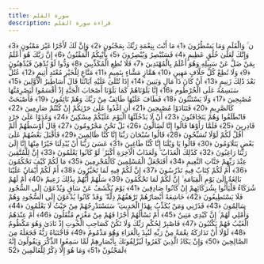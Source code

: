 ```yaml
---
title: سورة القلم
description: قراءة سورة القلم
---
```


ن ۚ وَالْقَلَمِ وَمَا يَسْطُرُونَ ﴿1﴾ مَا أَنْتَ بِنِعْمَةِ رَبِّكَ بِمَجْنُونٍ ﴿2﴾ وَإِنَّ لَكَ لَأَجْرًا غَيْرَ مَمْنُونٍ ﴿3﴾ وَإِنَّكَ لَعَلَىٰ خُلُقٍ عَظِيمٍ ﴿4﴾ فَسَتُبْصِرُ وَيُبْصِرُونَ ﴿5﴾ بِأَيْيِكُمُ الْمَفْتُونُ ﴿6﴾ إِنَّ رَبَّكَ هُوَ أَعْلَمُ بِمَنْ ضَلَّ عَنْ سَبِيلِهِ وَهُوَ أَعْلَمُ بِالْمُهْتَدِينَ ﴿7﴾ فَلَا تُطِعِ الْمُكَذِّبِينَ ﴿8﴾ وَدُّوا لَوْ تُدْهِنُ فَيُدْهِنُونَ ﴿9﴾ وَلَا تُطِعْ كُلَّ حَلَّافٍ مَهِينٍ ﴿10﴾ هَمَّازٍ مَشَّاءٍ بِنَمِيمٍ ﴿11﴾ مَنَّاعٍ لِلْخَيْرِ مُعْتَدٍ أَثِيمٍ ﴿12﴾ عُتُلٍّ بَعْدَ ذَٰلِكَ زَنِيمٍ ﴿13﴾ أَنْ كَانَ ذَا مَالٍ وَبَنِينَ ﴿14﴾ إِذَا تُتْلَىٰ عَلَيْهِ آيَاتُنَا قَالَ أَسَاطِيرُ الْأَوَّلِينَ ﴿15﴾ سَنَسِمُهُ عَلَى الْخُرْطُومِ ﴿16﴾ إِنَّا بَلَوْنَاهُمْ كَمَا بَلَوْنَا أَصْحَابَ الْجَنَّةِ إِذْ أَقْسَمُوا لَيَصْرِمُنَّهَا مُصْبِحِينَ ﴿17﴾ وَلَا يَسْتَثْنُونَ ﴿18﴾ فَطَافَ عَلَيْهَا طَائِفٌ مِنْ رَبِّكَ وَهُمْ نَائِمُونَ ﴿19﴾ فَأَصْبَحَتْ كَالصَّرِيمِ ﴿20﴾ فَتَنَادَوْا مُصْبِحِينَ ﴿21﴾ أَنِ اغْدُوا عَلَىٰ حَرْثِكُمْ إِنْ كُنْتُمْ صَارِمِينَ ﴿22﴾ فَانْطَلَقُوا وَهُمْ يَتَخَافَتُونَ ﴿23﴾ أَنْ لَا يَدْخُلَنَّهَا الْيَوْمَ عَلَيْكُمْ مِسْكِينٌ ﴿24﴾ وَغَدَوْا عَلَىٰ حَرْدٍ قَادِرِينَ ﴿25﴾ فَلَمَّا رَأَوْهَا قَالُوا إِنَّا لَضَالُّونَ ﴿26﴾ بَلْ نَحْنُ مَحْرُومُونَ ﴿27﴾ قَالَ أَوْسَطُهُمْ أَلَمْ أَقُلْ لَكُمْ لَوْلَا تُسَبِّحُونَ ﴿28﴾ قَالُوا سُبْحَانَ رَبِّنَا إِنَّا كُنَّا ظَالِمِينَ ﴿29﴾ فَأَقْبَلَ بَعْضُهُمْ عَلَىٰ بَعْضٍ يَتَلَاوَمُونَ ﴿30﴾ قَالُوا يَا وَيْلَنَا إِنَّا كُنَّا طَاغِينَ ﴿31﴾ عَسَىٰ رَبُّنَا أَنْ يُبْدِلَنَا خَيْرًا مِنْهَا إِنَّا إِلَىٰ رَبِّنَا رَاغِبُونَ ﴿32﴾ كَذَٰلِكَ الْعَذَابُ ۖ وَلَعَذَابُ الْآخِرَةِ أَكْبَرُ ۚ لَوْ كَانُوا يَعْلَمُونَ ﴿33﴾ إِنَّ لِلْمُتَّقِينَ عِنْدَ رَبِّهِمْ جَنَّاتِ النَّعِيمِ ﴿34﴾ أَفَنَجْعَلُ الْمُسْلِمِينَ كَالْمُجْرِمِينَ ﴿35﴾ مَا لَكُمْ كَيْفَ تَحْكُمُونَ ﴿36﴾ أَمْ لَكُمْ كِتَابٌ فِيهِ تَدْرُسُونَ ﴿37﴾ إِنَّ لَكُمْ فِيهِ لَمَا تَخَيَّرُونَ ﴿38﴾ أَمْ لَكُمْ أَيْمَانٌ عَلَيْنَا بَالِغَةٌ إِلَىٰ يَوْمِ الْقِيَامَةِ ۙ إِنَّ لَكُمْ لَمَا تَحْكُمُونَ ﴿39﴾ سَلْهُمْ أَيُّهُمْ بِذَٰلِكَ زَعِيمٌ ﴿40﴾ أَمْ لَهُمْ شُرَكَاءُ فَلْيَأْتُوا بِشُرَكَائِهِمْ إِنْ كَانُوا صَادِقِينَ ﴿41﴾ يَوْمَ يُكْشَفُ عَنْ سَاقٍ وَيُدْعَوْنَ إِلَى السُّجُودِ فَلَا يَسْتَطِيعُونَ ﴿42﴾ خَاشِعَةً أَبْصَارُهُمْ تَرْهَقُهُمْ ذِلَّةٌ ۖ وَقَدْ كَانُوا يُدْعَوْنَ إِلَى السُّجُودِ وَهُمْ سَالِمُونَ ﴿43﴾ فَذَرْنِي وَمَنْ يُكَذِّبُ بِهَٰذَا الْحَدِيثِ ۖ سَنَسْتَدْرِجُهُمْ مِنْ حَيْثُ لَا يَعْلَمُونَ ﴿44﴾ وَأُمْلِي لَهُمْ ۚ إِنَّ كَيْدِي مَتِينٌ ﴿45﴾ أَمْ تَسْأَلُهُمْ أَجْرًا فَهُمْ مِنْ مَغْرَمٍ مُثْقَلُونَ ﴿46﴾ أَمْ عِنْدَهُمُ الْغَيْبُ فَهُمْ يَكْتُبُونَ ﴿47﴾ فَاصْبِرْ لِحُكْمِ رَبِّكَ وَلَا تَكُنْ كَصَاحِبِ الْحُوتِ إِذْ نَادَىٰ وَهُوَ مَكْظُومٌ ﴿48﴾ لَوْلَا أَنْ تَدَارَكَهُ نِعْمَةٌ مِنْ رَبِّهِ لَنُبِذَ بِالْعَرَاءِ وَهُوَ مَذْمُومٌ ﴿49﴾ فَاجْتَبَاهُ رَبُّهُ فَجَعَلَهُ مِنَ الصَّالِحِينَ ﴿50﴾ وَإِنْ يَكَادُ الَّذِينَ كَفَرُوا لَيُزْلِقُونَكَ بِأَبْصَارِهِمْ لَمَّا سَمِعُوا الذِّكْرَ وَيَقُولُونَ إِنَّهُ لَمَجْنُونٌ ﴿51﴾ وَمَا هُوَ إِلَّا ذِكْرٌ لِلْعَالَمِينَ ﴿52﴾
